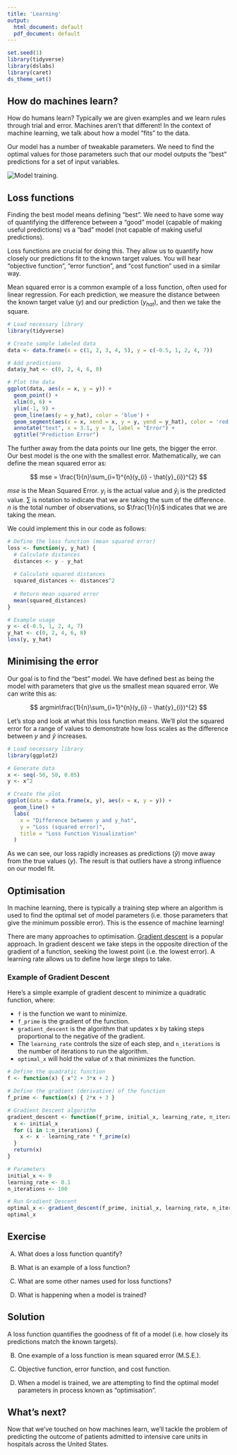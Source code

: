 ```yaml
---
title: 'Learning'
output:
  html_document: default
  pdf_document: default
---
```


```r
set.seed(1)
library(tidyverse)
library(dslabs)
library(caret)
ds_theme_set()
```

## How do machines learn?

How do humans learn? Typically we are given examples and we learn rules through trial and error. Machines aren't that different! In the context of machine learning, we talk about how a model "fits" to the data.

Our model has a number of tweakable parameters. We need to find the optimal values for those parameters such that our model outputs the "best" predictions for a set of input variables.

![Model training](./images/ml_model.png).

## Loss functions

Finding the best model means defining "best". We need to have some way of quantifying the difference between a "good" model (capable of making useful predictions) vs a "bad" model (not capable of making useful predictions). 

Loss functions are crucial for doing this. They allow us to quantify how closely our predictions fit to the known target values.  You will hear "objective function", "error function", and "cost function" used in a similar way. 

Mean squared error is a common example of a loss function, often used for linear regression. For each prediction, we measure the distance between the known target value ($y$) and our prediction ($y_{hat}$), and then we take the square.

```r
# Load necessary library
library(tidyverse)

# Create sample labeled data
data <- data.frame(x = c(1, 2, 3, 4, 5), y = c(-0.5, 1, 2, 4, 7))

# Add predictions
data$y_hat <- c(0, 2, 4, 6, 8)

# Plot the data
ggplot(data, aes(x = x, y = y)) +
  geom_point() +
  xlim(0, 6) +
  ylim(-1, 9) +
  geom_line(aes(y = y_hat), color = 'blue') +
  geom_segment(aes(x = x, xend = x, y = y, yend = y_hat), color = 'red', linetype = 'dashed') +
  annotate("text", x = 3.1, y = 3, label = "Error") +
  ggtitle("Prediction Error")
```


The further away from the data points our line gets, the bigger the error. Our best model is the one with the smallest error. Mathematically, we can define the mean squared error as:

$$
mse = \frac{1}{n}\sum_{i=1}^{n}(y_{i} - \hat{y}_{i})^{2}
$$

$mse$ is the Mean Squared Error. $y_{i}$ is the actual value and $\hat{y}_{i}$ is the predicted value. $\sum_{}$ is notation to indicate that we are taking the sum of the difference. $n$ is the total number of observations, so $\frac{1}{n}$ indicates that we are taking the mean.

We could implement this in our code as follows:

```r
# Define the loss function (mean squared error)
loss <- function(y, y_hat) {
  # Calculate distances
  distances <- y - y_hat
  
  # Calculate squared distances
  squared_distances <- distances^2
  
  # Return mean squared error
  mean(squared_distances)
}

# Example usage
y <- c(-0.5, 1, 2, 4, 7)
y_hat <- c(0, 2, 4, 6, 8)
loss(y, y_hat)
```

## Minimising the error

Our goal is to find the "best" model. We have defined best as being the model with parameters that give us the smallest mean squared error. We can write this as:

$$
argmin\frac{1}{n}\sum_{i=1}^{n}(y_{i} - \hat{y}_{i})^{2}
$$

Let's stop and look at what this loss function means. We'll plot the squared error for a range of values to demonstrate how loss scales as the difference between $y$ and $\hat{y}$ increases.

```r
# Load necessary library
library(ggplot2)

# Generate data
x <- seq(-50, 50, 0.05)
y <- x^2

# Create the plot
ggplot(data = data.frame(x, y), aes(x = x, y = y)) +
  geom_line() +
  labs(
    x = "Difference between y and y_hat",
    y = "Loss (squared error)",
    title = "Loss Function Visualization"
  )
```

As we can see, our loss rapidly increases as predictions ($\hat{y}$) move away from the true values ($y$). The result is that outliers have a strong influence on our model fit. 

## Optimisation

In machine learning, there is typically a training step where an algorithm is used to find the optimal set of model parameters (i.e. those parameters that give the minimum possible error). This is the essence of machine learning!

There are many approaches to optimisation. [Gradient descent](https://en.wikipedia.org/wiki/Gradient_descent) is a popular approach. In gradient descent we take steps in the opposite direction of the gradient of a function, seeking the lowest point (i.e. the lowest error). A learning rate allows us to define how large steps to take.

### Example of Gradient Descent

Here’s a simple example of gradient descent to minimize a quadratic function, where: 

- `f` is the function we want to minimize.
- `f_prime` is the gradient of the function.
- `gradient_descent` is the algorithm that updates x by taking steps proportional to the negative of the gradient.
- The `learning_rate` controls the size of each step, and `n_iterations` is the number of iterations to run the algorithm.
- `optimal_x` will hold the value of x that minimizes the function.

```r
# Define the quadratic function
f <- function(x) { x^2 + 3*x + 2 }

# Define the gradient (derivative) of the function
f_prime <- function(x) { 2*x + 3 }

# Gradient Descent algorithm
gradient_descent <- function(f_prime, initial_x, learning_rate, n_iterations) {
  x <- initial_x
  for (i in 1:n_iterations) {
    x <- x - learning_rate * f_prime(x)
  }
  return(x)
}

# Parameters
initial_x <- 0
learning_rate <- 0.1
n_iterations <- 100

# Run Gradient Descent
optimal_x <- gradient_descent(f_prime, initial_x, learning_rate, n_iterations)
optimal_x
```

## Exercise

A) What does a loss function quantify?

B) What is an example of a loss function? 

C) What are some other names used for loss functions?  

D) What is happening when a model is trained?  

## Solution

A loss function quantifies the goodness of fit of a model (i.e. how closely its predictions match the known targets).  

B) One example of a loss function is mean squared error (M.S.E.).  

C) Objective function, error function, and cost function.  

D) When a model is trained, we are attempting to find the optimal model parameters in process known as "optimisation".

## What's next?

Now that we’ve touched on how machines learn, we’ll tackle the problem of predicting the outcome of patients admitted to intensive care units in hospitals across the United States.
